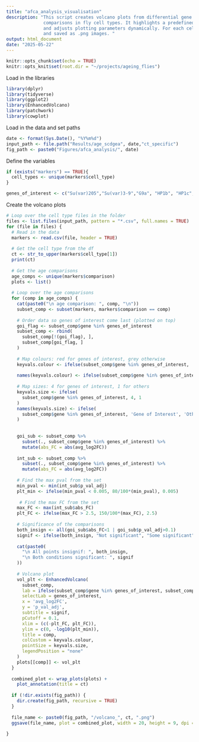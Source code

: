 ```yaml
---
title: "afca_analysis_visualisation"
description: "This script creates volcano plots from differential gene expression results across ageing 
              comparisons in fly cell types. It highlights a predefined set of chromatin-related genes 
              and adjusts plotting parameters dynamically. For each cell type, comparisons are visualised 
              and saved as .png images. "
output: html_document
date: "2025-05-22"
---
```


```r
knitr::opts_chunk$set(echo = TRUE)
knitr::opts_knit$set(root.dir = "~/projects/ageing_flies")
```

Load in the libraries
```r
library(dplyr)
library(tidyverse)
library(ggplot2)
library(EnhancedVolcano)
library(patchwork)
library(cowplot)
```

Load in the data and set paths
```r
date <- format(Sys.Date(), "%Y%m%d")
input_path <- file.path("Results/age_scdgea", date,"ct_specific")
fig_path <- paste0("Figures/afca_analysis/", date)
```

Define the variables
```r
if (exists("markers") == TRUE){
  cell_types <- unique(markers$cell_type)
} 

genes_of_interest <- c("Su(var)205","Su(var)3-9","G9a", "HP1b", "HP1c", "HP4", "HP5", "HP6", "ADD1", "Su(var)2-HP2", "Su(var)3-7", "Lam", "LamC", "LBR", "Kdm4A", "Kdm4B", "His2Av", "His3.3A", "His3.3B")


```

Create the volcano plots
```r
# Loop over the cell type files in the folder 
files <- list.files(input_path, pattern = "*.csv", full.names = TRUE)
for (file in files) {
  # Read in the data
  markers <- read.csv(file, header = TRUE)
  
  # Get the cell type from the df
  ct <- str_to_upper(markers$cell_type[1])
  print(ct)
  
  # Get the age comparisons
  age_comps <- unique(markers$comparison)
  plots <- list()
  
  # Loop over the age comparisons
  for (comp in age_comps) {
    cat(paste0("\n age comparison: ", comp, "\n"))
    subset_comp <- subset(markers, markers$comparison == comp)
    
    # Order data so genes of interest come last (plotted on top)
    goi_flag <- subset_comp$gene %in% genes_of_interest
    subset_comp <- rbind(
      subset_comp[!(goi_flag), ],
      subset_comp[goi_flag, ]
    )
    
    # Map colours: red for genes of interest, grey otherwise
    keyvals.colour <- ifelse(subset_comp$gene %in% genes_of_interest, '#920000','grey')
    
    names(keyvals.colour) <- ifelse(subset_comp$gene %in% genes_of_interest, 'Gene of Interest', 'Other')
    
    # Map sizes: 4 for genes of interest, 1 for others
    keyvals.size <- ifelse(
      subset_comp$gene %in% genes_of_interest, 4, 1
    )
    names(keyvals.size) <- ifelse(
      subset_comp$gene %in% genes_of_interest, 'Gene of Interest', 'Other'
    )
    
    
    goi_sub <- subset_comp %>%
      subset(., subset_comp$gene %in% genes_of_interest) %>%
      mutate(abs_FC = abs(avg_log2FC))
    
    int_sub <- subset_comp %>%
      subset(., subset_comp$gene %in% genes_of_interest) %>%
      mutate(abs_FC = abs(avg_log2FC)) 
    
    # Find the max pval from the set
    min_pval <- min(int_sub$p_val_adj)
    plt_min <- ifelse(min_pval < 0.005, 80/100*(min_pval), 0.005)
    
     # Find the max FC from the set
    max_FC <- max(int_sub$abs_FC)
    plt_FC <- ifelse(max_FC > 2.5, 150/100*(max_FC), 2.5)
    
    # Significance of the comparisons
    both_insign <- all(goi_sub$abs_FC<1 | goi_sub$p_val_adj>0.1)
    signif <- ifelse(both_insign, "Not significant", "Some significant")
    
    cat(paste0(
      "\n All points insignif: ", both_insign,
      "\n Both conditions significant: ", signif
    ))
    
    # Volcano plot
    vol_plt <- EnhancedVolcano(
      subset_comp,
      lab = ifelse(subset_comp$gene %in% genes_of_interest, subset_comp$gene, ""),
      selectLab = genes_of_interest,
      x = 'avg_log2FC',
      y = 'p_val_adj',
      subtitle = signif,
      pCutoff = 0.1,
      xlim = (c(-plt_FC, plt_FC)),
      ylim = c(0, -log10(plt_min)),
      title = comp,
      colCustom = keyvals.colour,
      pointSize = keyvals.size,
      legendPosition = "none"
    )
    plots[[comp]] <- vol_plt
  }
  
  combined_plot <- wrap_plots(plots) + 
    plot_annotation(title = ct)
  
  if (!dir.exists(fig_path)) {
    dir.create(fig_path, recursive = TRUE)
  }
  
  file_name <- paste0(fig_path, "/volcano_", ct, ".png")
  ggsave(file_name, plot = combined_plot, width = 20, height = 9, dpi = 300)
  
}

```
